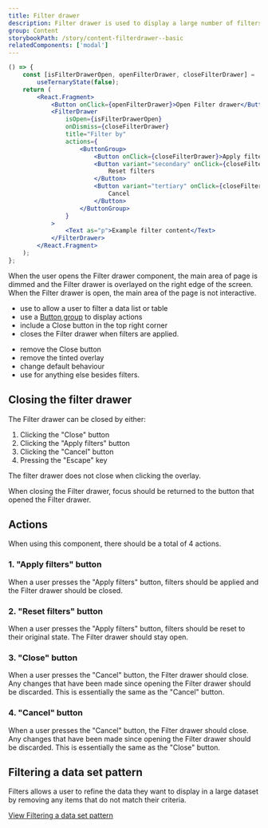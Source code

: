 ```yaml
---
title: Filter drawer
description: Filter drawer is used to display a large number of filters for a data set. It is overlayed over of the main area area of the user interface.
group: Content
storybookPath: /story/content-filterdrawer--basic
relatedComponents: ['modal']
---
```


```jsx live
() => {
	const [isFilterDrawerOpen, openFilterDrawer, closeFilterDrawer] =
		useTernaryState(false);
	return (
		<React.Fragment>
			<Button onClick={openFilterDrawer}>Open Filter drawer</Button>
			<FilterDrawer
				isOpen={isFilterDrawerOpen}
				onDismiss={closeFilterDrawer}
				title="Filter by"
				actions={
					<ButtonGroup>
						<Button onClick={closeFilterDrawer}>Apply filters</Button>
						<Button variant="secondary" onClick={closeFilterDrawer}>
							Reset filters
						</Button>
						<Button variant="tertiary" onClick={closeFilterDrawer}>
							Cancel
						</Button>
					</ButtonGroup>
				}
			>
				<Text as="p">Example filter content</Text>
			</FilterDrawer>
		</React.Fragment>
	);
};
```

When the user opens the Filter drawer component, the main area of page is dimmed and the Filter drawer is overlayed on the right edge of the screen. When the Filter drawer is open, the main area of the page is not interactive.

<DoHeading />

- use to allow a user to filter a data list or table
- use a [Button group](/components/button#button-group) to display actions
- include a Close button in the top right corner
- closes the Filter drawer when filters are applied.

<DontHeading />

- remove the Close button
- remove the tinted overlay
- change default behaviour
- use for anything else besides filters.

## Closing the filter drawer

The Filter drawer can be closed by either:

1. Clicking the "Close" button
2. Clicking the "Apply filters" button
3. Clicking the "Cancel" button
4. Pressing the "Escape" key

The filter drawer does not close when clicking the overlay.

When closing the Filter drawer, focus should be returned to the button that opened the Filter drawer.

## Actions

When using this component, there should be a total of 4 actions.

### 1. "Apply filters" button

When a user presses the "Apply filters" button, filters should be applied and the Filter drawer should be closed.

### 2. "Reset filters" button

When a user presses the "Apply filters" button, filters should be reset to their original state. The Filter drawer should stay open.

### 3. "Close" button

When a user presses the "Cancel" button, the Filter drawer should close. Any changes that have been made since opening the Filter drawer should be discarded. This is essentially the same as the "Cancel" button.

### 4. "Cancel" button

When a user presses the "Cancel" button, the Filter drawer should close. Any changes that have been made since opening the Filter drawer should be discarded. This is essentially the same as the "Close" button.

## Filtering a data set pattern

Filters allows a user to refine the data they want to display in a large dataset by removing any items that do not match their criteria.

[View Filtering a data set pattern](/patterns/filtering-a-dataset)
